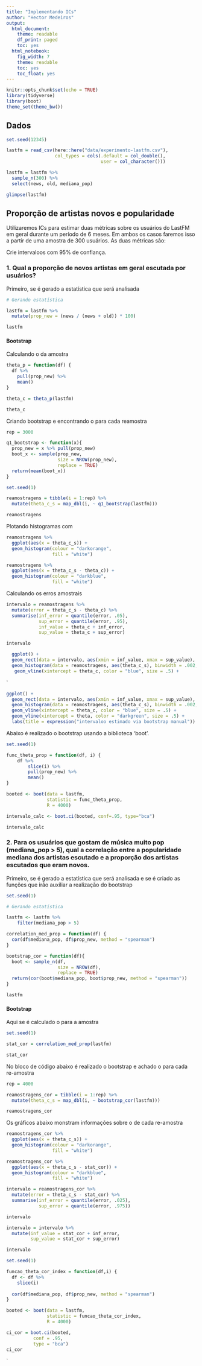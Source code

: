 ```yaml
---
title: "Implementando ICs"
author: "Hector Medeiros"
output:
  html_document:
    theme: readable
    df_print: paged
    toc: yes
  html_notebook:
    fig_width: 7
    theme: readable
    toc: yes
    toc_float: yes
---
```


```r
knitr::opts_chunk$set(echo = TRUE)
library(tidyverse)
library(boot)
theme_set(theme_bw())
```

## Dados

```r
set.seed(12345)

lastfm = read_csv(here::here("data/experimento-lastfm.csv"), 
                  col_types = cols(.default = col_double(), 
                                   user = col_character()))

lastfm = lastfm %>% 
  sample_n(300) %>% 
  select(news, old, mediana_pop)

glimpse(lastfm)
```

## Proporção de artistas novos e popularidade

Utilizaremos ICs para estimar duas métricas sobre os usuários do LastFM em geral durante um período de 6 meses. Em ambos os casos faremos isso a partir de uma amostra de 300 usuários. As duas métricas são: 



Crie intervaloos com 95% de confiança.


### 1. Qual a proporção de novos artistas em geral escutada por usuários?

Primeiro, se é gerado a estatística que será analisada

```r
# Gerando estatística

lastfm = lastfm %>% 
  mutate(prop_new = (news / (news + old)) * 100)

lastfm
```

#### Bootstrap

Calculando o \hat{\theta} da amostra

```r
theta_p = function(df) {
  df %>%
    pull(prop_new) %>%
    mean()
}

theta_c = theta_p(lastfm)

theta_c
```

Criando bootstrap e encontrando o \hat{\theta} para cada reamostra

```r
rep = 3000

q1_bootstrap <- function(x){
  prop_new = x %>% pull(prop_new)
  boot_x <- sample(prop_new,
                   size = NROW(prop_new),
                   replace = TRUE)
  return(mean(boot_x))
}

set.seed(1)

reamostragens = tibble(i = 1:rep) %>% 
  mutate(theta_c_s = map_dbl(i, ~ q1_bootstrap(lastfm)))

reamostragens
```

Plotando histogramas com \hat{\theta}

```r
reamostragens %>%
  ggplot(aes(x = theta_c_s)) +
  geom_histogram(colour = "darkorange",
                 fill = "white")

reamostragens %>%
  ggplot(aes(x = theta_c_s - theta_c)) +
  geom_histogram(colour = "darkblue",
                 fill = "white")
```

Calculando os erros amostrais

```r
intervalo = reamostragens %>% 
  mutate(error = theta_c_s - theta_c) %>% 
  summarise(inf_error = quantile(error, .05), 
            sup_error = quantile(error, .95),
            inf_value = theta_c + inf_error, 
            sup_value = theta_c + sup_error)

intervalo

```

```r
  ggplot() +
  geom_rect(data = intervalo, aes(xmin = inf_value, xmax = sup_value), ymin = -Inf, ymax = Inf, fill = "gold")+
  geom_histogram(data = reamostragens, aes(theta_c_s), binwidth = .002, fill = "white", colour = "darkgrey") +
   geom_vline(xintercept = theta_c, color = "blue", size = .5) +
```

`
```r
ggplot() +
  geom_rect(data = intervalo, aes(xmin = inf_value, xmax = sup_value), ymin = -Inf, ymax = Inf, fill = "gold", alpha = .25) +
  geom_histogram(data = reamostragens, aes(theta_c_s), binwidth = .002, fill = "white", colour = "darkgrey") +
  geom_vline(xintercept = theta_c, color = "blue", size = .5) +
  geom_vline(xintercept = theta, color = "darkgreen", size = .5) +
  labs(title = expression("intervaloo estimado via bootstrap manual"))
```


Abaixo é realizado o bootstrap usando a biblioteca 'boot'.

```r
set.seed(1)

func_theta_prop = function(df, i) {
    df %>%
        slice(i) %>%
        pull(prop_new) %>%
        mean()
}

booted <- boot(data = lastfm,
               statistic = func_theta_prop,
               R = 4000)

intervalo_calc <- boot.ci(booted, conf=.95, type="bca")

intervalo_calc
```

### 2. Para os usuários que gostam de música muito pop (mediana_pop > 5), qual a correlação entre a popularidade mediana dos artistas escutado e a proporção dos artistas escutados que eram novos. 


Primeiro, se é gerado a estatística que será analisada e se é criado as funções que irão auxiliar a realização do bootstrap

```r

set.seed(1)

# Gerando estatística

lastfm <- lastfm %>%
    filter(mediana_pop > 5)

correlation_med_prop = function(df) {
  cor(df$mediana_pop, df$prop_new, method = "spearman")
}

bootstrap_cor = function(df){
  boot <- sample_n(df,
                   size = NROW(df),
                   replace = TRUE)
  return(cor(boot$mediana_pop, boot$prop_new, method = "spearman"))
}

lastfm
```

#### Bootstrap

Aqui se é calculado o \hat{\theta} para a amostra

```r
set.seed(1)

stat_cor = correlation_med_prop(lastfm)

stat_cor
```

No bloco de código abaixo é realizado o bootstrap e achado o \hat{\theta} para cada re-amostra

```r
rep = 4000

reamostragens_cor = tibble(i = 1:rep) %>% 
  mutate(theta_c_s = map_dbl(i, ~ bootstrap_cor(lastfm)))

reamostragens_cor
```

Os gráficos abaixo monstram informações sobre o \hat{\theta} de cada re-amostra

```r
reamostragens_cor %>%
  ggplot(aes(x = theta_c_s)) +
  geom_histogram(colour = "darkorange",
                 fill = "white")

reamostragens_cor %>%
  ggplot(aes(x = theta_c_s - stat_cor)) +
  geom_histogram(colour = "darkblue",
                 fill = "white")
```

```r
intervalo = reamostragens_cor %>% 
  mutate(error = theta_c_s - stat_cor) %>% 
  summarise(inf_error = quantile(error, .025), 
            sup_error = quantile(error, .975))

intervalo
```

```r
intervalo = intervalo %>% 
  mutate(inf_value = stat_cor + inf_error, 
         sup_value = stat_cor + sup_error)

intervalo
```

```r
set.seed(1)

funcao_theta_cor_index = function(df,i) {
  df <- df %>%
    slice(i) 
  
  cor(df$mediana_pop, df$prop_new, method = "spearman")
}

booted <- boot(data = lastfm, 
               statistic = funcao_theta_cor_index, 
               R = 4000)

ci_cor = boot.ci(booted, 
          conf = .95,
          type = "bca")
ci_cor
```


`
